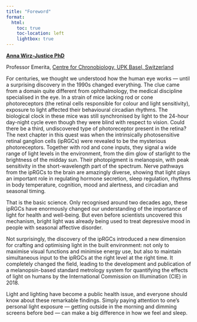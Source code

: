 ```yaml
---
title: "Foreword"
format:
  html:
    toc: true
    toc-location: left
    lightbox: true
---
```


__[Anna Wirz-Justice PhD](https://www.chronobiology.ch/de/team/anna-wirz-justice/)__

Professor Emerita, [Centre for Chronobiology, UPK Basel, Switzerland](https://www.chronobiology.ch/)

For centuries, we thought we understood how the human eye works — until a surprising discovery in the 1990s changed everything. The clue came from a domain quite different from ophthalmology, the medical discipline specialised in the eye. In a strain of mice lacking rod or cone photoreceptors (the retinal cells responsible for colour and light sensitivity), exposure to light affected their behavioural circadian rhythms. The biological clock in these mice was still synchronised by light to the 24-hour day-night cycle even though they were blind with respect to vision. Could there be a third, undiscovered type of photoreceptor present in the retina? The next chapter in this quest was when the intrinsically photosensitive retinal ganglion cells (ipRGCs) were revealed to be the mysterious photoreceptors. Together with rod and cone inputs, they signal a wide range of light levels in the environment, from the dim glow of starlight to the brightness of the midday sun. Their photopigment is melanopsin, with peak sensitivity in the short-wavelength part of the spectrum. Nerve pathways from the ipRGCs to the brain are amazingly diverse, showing that light plays an important role in regulating hormone secretion, sleep regulation, rhythms in body temperature, cognition, mood and alertness, and circadian and seasonal timing.

That is the basic science. Only recognised around two decades ago, these ipRGCs have enormously changed our understanding of the importance of light for health and well-being. But even before scientists uncovered this mechanism, bright light was already being used to treat depressive mood in people with seasonal affective disorder.

Not surprisingly, the discovery of the ipRGCs introduced a new dimension for crafting and optimising light in the built environment: not only to maximise visual functions and minimise energy use, but also to maintain simultaneous input to the ipRGCs at the right level at the right time. It completely changed the field, leading to the development and publication of a melanopsin-based standard metrology system for quantifying the effects of light on humans by the International Commission on Illumination (CIE) in 2018.

Light and lighting have become a public health issue, and everyone should know about these remarkable findings. Simply paying attention to one’s personal light exposure — getting outside in the morning and dimming screens before bed — can make a big difference in how we feel and sleep.
